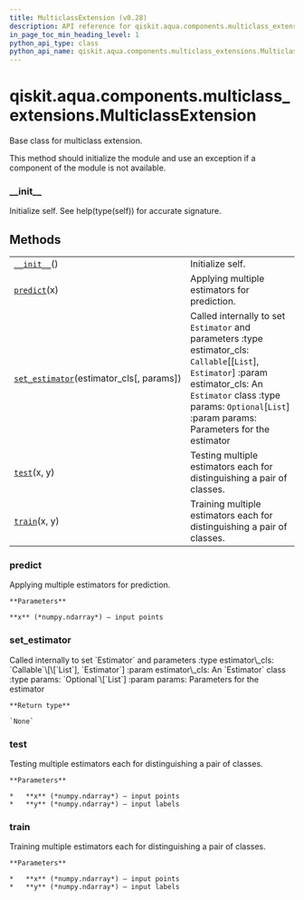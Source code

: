 ```yaml
---
title: MulticlassExtension (v0.28)
description: API reference for qiskit.aqua.components.multiclass_extensions.MulticlassExtension in qiskit v0.28
in_page_toc_min_heading_level: 1
python_api_type: class
python_api_name: qiskit.aqua.components.multiclass_extensions.MulticlassExtension
---
```


<span id="qiskit-aqua-components-multiclass-extensions-multiclassextension" />

# qiskit.aqua.components.multiclass\_extensions.MulticlassExtension

<Class id="qiskit.aqua.components.multiclass_extensions.MulticlassExtension" isDedicatedPage={true} github="https://github.com/qiskit-community/qiskit-aqua/tree/stable/0.9/qiskit/aqua/components/multiclass_extensions/multiclass_extension.py" signature="MulticlassExtension" modifiers="class">
  Base class for multiclass extension.

  This method should initialize the module and use an exception if a component of the module is not available.

  ### \_\_init\_\_

  <Function id="qiskit.aqua.components.multiclass_extensions.MulticlassExtension.__init__" signature="__init__()" modifiers="abstract">
    Initialize self. See help(type(self)) for accurate signature.
  </Function>

  ## Methods

  |                                                                                                                                                                                                                |                                                                                                                                                                                                                                         |
  | -------------------------------------------------------------------------------------------------------------------------------------------------------------------------------------------------------------- | --------------------------------------------------------------------------------------------------------------------------------------------------------------------------------------------------------------------------------------- |
  | [`__init__`](#qiskit.aqua.components.multiclass_extensions.MulticlassExtension.__init__ "qiskit.aqua.components.multiclass_extensions.MulticlassExtension.__init__")()                                         | Initialize self.                                                                                                                                                                                                                        |
  | [`predict`](#qiskit.aqua.components.multiclass_extensions.MulticlassExtension.predict "qiskit.aqua.components.multiclass_extensions.MulticlassExtension.predict")(x)                                           | Applying multiple estimators for prediction.                                                                                                                                                                                            |
  | [`set_estimator`](#qiskit.aqua.components.multiclass_extensions.MulticlassExtension.set_estimator "qiskit.aqua.components.multiclass_extensions.MulticlassExtension.set_estimator")(estimator\_cls\[, params]) | Called internally to set `Estimator` and parameters :type estimator\_cls: `Callable`\[\[`List`], `Estimator`] :param estimator\_cls: An `Estimator` class :type params: `Optional`\[`List`] :param params: Parameters for the estimator |
  | [`test`](#qiskit.aqua.components.multiclass_extensions.MulticlassExtension.test "qiskit.aqua.components.multiclass_extensions.MulticlassExtension.test")(x, y)                                                 | Testing multiple estimators each for distinguishing a pair of classes.                                                                                                                                                                  |
  | [`train`](#qiskit.aqua.components.multiclass_extensions.MulticlassExtension.train "qiskit.aqua.components.multiclass_extensions.MulticlassExtension.train")(x, y)                                              | Training multiple estimators each for distinguishing a pair of classes.                                                                                                                                                                 |

  ### predict

  <Function id="qiskit.aqua.components.multiclass_extensions.MulticlassExtension.predict" signature="predict(x)" modifiers="abstract">
    Applying multiple estimators for prediction.

    **Parameters**

    **x** (*numpy.ndarray*) – input points
  </Function>

  ### set\_estimator

  <Function id="qiskit.aqua.components.multiclass_extensions.MulticlassExtension.set_estimator" signature="set_estimator(estimator_cls, params=None)">
    Called internally to set `Estimator` and parameters :type estimator\_cls: `Callable`\[\[`List`], `Estimator`] :param estimator\_cls: An `Estimator` class :type params: `Optional`\[`List`] :param params: Parameters for the estimator

    **Return type**

    `None`
  </Function>

  ### test

  <Function id="qiskit.aqua.components.multiclass_extensions.MulticlassExtension.test" signature="test(x, y)" modifiers="abstract">
    Testing multiple estimators each for distinguishing a pair of classes.

    **Parameters**

    *   **x** (*numpy.ndarray*) – input points
    *   **y** (*numpy.ndarray*) – input labels
  </Function>

  ### train

  <Function id="qiskit.aqua.components.multiclass_extensions.MulticlassExtension.train" signature="train(x, y)" modifiers="abstract">
    Training multiple estimators each for distinguishing a pair of classes.

    **Parameters**

    *   **x** (*numpy.ndarray*) – input points
    *   **y** (*numpy.ndarray*) – input labels
  </Function>
</Class>

